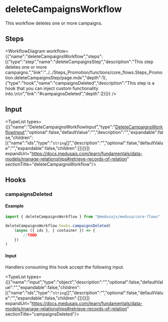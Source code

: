 
# deleteCampaignsWorkflow

This workflow deletes one or more campaigns.

## Steps

<WorkflowDiagram workflow={{"name":"deleteCampaignsWorkflow","steps":[{"type":"step","name":"deleteCampaignsStep","description":"This step deletes one or more campaigns.","link":"../../Steps_Promotion/functions/core_flows.Steps_Promotion.deleteCampaignsStep/page.mdx","depth":1},{"type":"hook","name":"campaignsDeleted","description":"This step is a hook that you can inject custom functionality into.\n\n","link":"#campaignsDeleted","depth":2}]}} />

## Input

<TypeList types={[{"name":"DeleteCampaignsWorkflowInput","type":"[DeleteCampaignsWorkflowInput](../../types/core_flows.DeleteCampaignsWorkflowInput/page.mdx)","optional":false,"defaultValue":"","description":"","expandable":false,"children":[{"name":"ids","type":"`string`[]","description":"","optional":false,"defaultValue":"","expandable":false,"children":[]}]}]} expandUrl="https://docs.medusajs.com/learn/fundamentals/data-models/manage-relationships#retrieve-records-of-relation" sectionTitle="deleteCampaignsWorkflow"/>

## Hooks

### campaignsDeleted

#### Example

```ts
import { deleteCampaignsWorkflow } from "@medusajs/medusa/core-flows"

deleteCampaignsWorkflow.hooks.campaignsDeleted(
	(async ({ ids }, { container }) => {
		//TODO
	})
)
```

#### Input

Handlers consuming this hook accept the following input.

<TypeList types={[{"name":"input","type":"object","description":"","optional":false,"defaultValue":"","expandable":false,"children":[{"name":"ids","type":"`string`[]","description":"","optional":false,"defaultValue":"","expandable":false,"children":[]}]}]} expandUrl="https://docs.medusajs.com/learn/fundamentals/data-models/manage-relationships#retrieve-records-of-relation" sectionTitle="campaignsDeleted"/>
